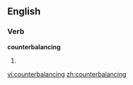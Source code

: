 
==English==

===Verb===
'''counterbalancing'''

# {{present participle of|[[counterbalance]]}}

[[vi:counterbalancing]]
[[zh:counterbalancing]]